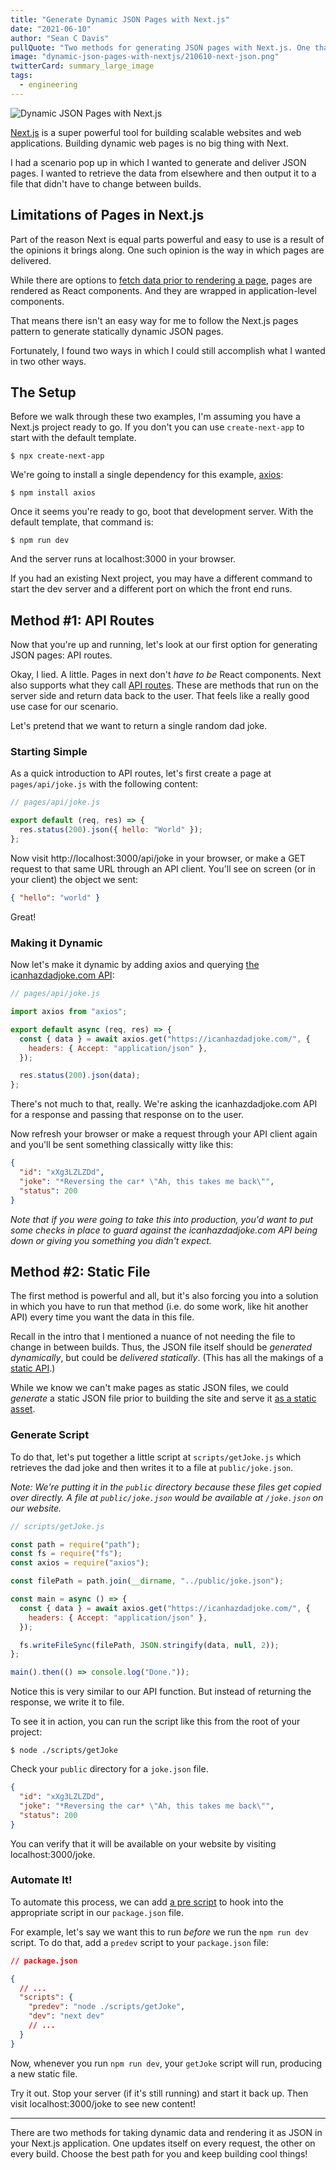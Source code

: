 ```yaml
---
title: "Generate Dynamic JSON Pages with Next.js"
date: "2021-06-10"
author: "Sean C Davis"
pullQuote: "Two methods for generating JSON pages with Next.js. One that updates on every request, the other on every build."
image: "dynamic-json-pages-with-nextjs/210610-next-json.png"
twitterCard: summary_large_image
tags:
  - engineering
---
```


<Image
  alt="Dynamic JSON Pages with Next.js"
  src="dynamic-json-pages-with-nextjs/210610-next-json.png"
  width={1650}
  height={866}
/>

[Next.js](https://nextjs.org/) is a super powerful tool for building scalable websites and web applications. Building dynamic web pages is no big thing with Next.

I had a scenario pop up in which I wanted to generate and deliver JSON pages. I wanted to retrieve the data from elsewhere and then output it to a file that didn't have to change between builds.

## Limitations of Pages in Next.js

Part of the reason Next is equal parts powerful and easy to use is a result of the opinions it brings along. One such opinion is the way in which pages are delivered.

While there are options to [fetch data prior to rendering a page](https://nextjs.org/docs/basic-features/data-fetching), pages are rendered as React components. And they are wrapped in application-level components.

That means there isn't an easy way for me to follow the Next.js pages pattern to generate statically dynamic JSON pages.

Fortunately, I found two ways in which I could still accomplish what I wanted in two other ways.

## The Setup

Before we walk through these two examples, I'm assuming you have a Next.js project ready to go. If you don't you can use `create-next-app` to start with the default template.

    $ npx create-next-app

We're going to install a single dependency for this example, [axios](https://www.npmjs.com/package/axios):

    $ npm install axios

Once it seems you're ready to go, boot that development server. With the default template, that command is:

    $ npm run dev

And the server runs at localhost:3000 in your browser.

If you had an existing Next project, you may have a different command to start the dev server and a different port on which the front end runs.

## Method #1: API Routes

Now that you're up and running, let's look at our first option for generating JSON pages: API routes.

Okay, I lied. A little. Pages in next don't _have to be_ React components. Next also supports what they call [API routes](https://nextjs.org/docs/api-routes/introduction). These are methods that run on the server side and return data back to the user. That feels like a really good use case for our scenario.

Let's pretend that we want to return a single random dad joke.

### Starting Simple

As a quick introduction to API routes, let's first create a page at `pages/api/joke.js` with the following content:

```js
// pages/api/joke.js

export default (req, res) => {
  res.status(200).json({ hello: "World" });
};
```

Now visit http://localhost:3000/api/joke in your browser, or make a GET request to that same URL through an API client. You'll see on screen (or in your client) the object we sent:

```json
{ "hello": "world" }
```

Great!

### Making it Dynamic

Now let's make it dynamic by adding axios and querying [the icanhazdadjoke.com API](https://icanhazdadjoke.com/api):

```js
// pages/api/joke.js

import axios from "axios";

export default async (req, res) => {
  const { data } = await axios.get("https://icanhazdadjoke.com/", {
    headers: { Accept: "application/json" },
  });

  res.status(200).json(data);
};
```

There's not much to that, really. We're asking the icanhazdadjoke.com API for a response and passing that response on to the user.

Now refresh your browser or make a request through your API client again and you'll be sent something classically witty like this:

```json
{
  "id": "xXg3LZLZDd",
  "joke": "*Reversing the car* \"Ah, this takes me back\"",
  "status": 200
}
```

_Note that if you were going to take this into production, you'd want to put some checks in place to guard against the icanhazdadjoke.com API being down or giving you something you didn't expect._

## Method #2: Static File

The first method is powerful and all, but it's also forcing you into a solution in which you have to run that method (i.e. do some work, like hit another API) every time you want the data in this file.

Recall in the intro that I mentioned a nuance of not needing the file to change in between builds. Thus, the JSON file itself should be _generated dynamically_, but could be _delivered statically_. (This has all the makings of a [static API](https://www.seancdavis.com/blog/lets-talk-about-static-apis/).)

While we know we can't make pages as static JSON files, we could _generate_ a static JSON file prior to building the site and serve it [as a static asset](https://nextjs.org/docs/basic-features/static-file-serving).

### Generate Script

To do that, let's put together a little script at `scripts/getJoke.js` which retrieves the dad joke and then writes it to a file at `public/joke.json`.

_Note: We're putting it in the `public` directory because these files get copied over directly. A file at `public/joke.json` would be available at `/joke.json` on our website._

```js
// scripts/getJoke.js

const path = require("path");
const fs = require("fs");
const axios = require("axios");

const filePath = path.join(__dirname, "../public/joke.json");

const main = async () => {
  const { data } = await axios.get("https://icanhazdadjoke.com/", {
    headers: { Accept: "application/json" },
  });

  fs.writeFileSync(filePath, JSON.stringify(data, null, 2));
};

main().then(() => console.log("Done."));
```

Notice this is very similar to our API function. But instead of returning the response, we write it to file.

To see it in action, you can run the script like this from the root of your project:

    $ node ./scripts/getJoke

Check your `public` directory for a `joke.json` file.

```json
{
  "id": "xXg3LZLZDd",
  "joke": "*Reversing the car* \"Ah, this takes me back\"",
  "status": 200
}
```

You can verify that it will be available on your website by visiting localhost:3000/joke.

### Automate It!

To automate this process, we can add [a pre script](https://docs.npmjs.com/cli/v7/using-npm/scripts#pre--post-scripts) to hook into the appropriate script in our `package.json` file.

For example, let's say we want this to run _before_ we run the `npm run dev` script. To do that, add a `predev` script to your `package.json` file:

```json
// package.json

{
  // ...
  "scripts": {
    "predev": "node ./scripts/getJoke",
    "dev": "next dev"
    // ...
  }
}
```

Now, whenever you run `npm run dev`, your `getJoke` script will run, producing a new static file.

Try it out. Stop your server (if it's still running) and start it back up. Then visit localhost:3000/joke to see new content!

---

There are two methods for taking dynamic data and rendering it as JSON in your Next.js application. One updates itself on every request, the other on every build. Choose the best path for you and keep building cool things!
